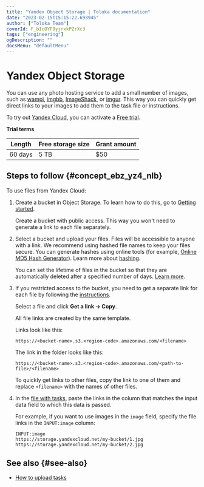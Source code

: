 ```yaml
---
title: "Yandex Object Storage | Toloka documentation"
date: "2023-02-15T15:15:22.693945"
author: ["Toloka Team"]
coverId: F_bIcOYF9yjrxkPZrXc3
tags: ["engineering"]
ogDescription: ""
docsMenu: "defaultMenu"
---
```



# Yandex Object Storage

<Note mode="note" title="Note">

You can use any photo hosting service to add a small number of images, such as [wampi](https://wampi.ru/?lang=en), [imgbb](https://imgbb.com/), [ImageShack](https://imageshack.com/), or [imgur](https://imgur.com/). This way you can quickly get direct links to your images to add them to the task file or instructions.

</Note>

To try out [Yandex Cloud](https://cloud.yandex.com/docs/storage/quickstart), you can activate a [Free trial](https://cloud.yandex.com/en-ru/docs/free-trial/).

**Trial terms**

Length | Free storage size | Grant amount
----- | ----- | -----
60 days | 5 TB | $50

## Steps to follow {#concept_ebz_yz4_nlb}

To use files from Yandex Cloud:

1. Create a bucket in Object Storage. To learn how to do this, go to [Getting started](https://cloud.yandex.com/docs/storage/quickstart).

    <Note mode="note" title="Note">

    Create a bucket with public access. This way you won't need to generate a link to each file separately.

    </Note>

1. Select a bucket and upload your files. Files will be accessible to anyone with a link. We recommend using hashed file names to keep your files secure. You can generate hashes using online tools (for example, [Online MD5 Hash Generator](https://en.wikipedia.org/wiki/Hash_function)). Learn more about [hashing](https://en.wikipedia.org/wiki/Hash_function).

    <Note mode="note" title="Note">

    You can set the lifetime of files in the bucket so that they are automatically deleted after a specified number of days. [Learn more](https://cloud.yandex.com/en-ru/docs/storage/operations/buckets/lifecycles).

    </Note>

1. If you restricted access to the bucket, you need to get a separate link for each file by following the [instructions](https://cloud.yandex.com/docs/storage/operations/objects/link-for-download).

    Select a file and click **Get a link → Copy**.

    All file links are created by the same template.

    Links look like this:

    ```plaintext
    https://<bucket-name>.s3.<region-code>.amazonaws.com/<filename>
    ```

    The link in the folder looks like this:

    ```plaintext
    https://<bucket-name>.s3.<region-code>.amazonaws.com/<path-to-file>/<filename>
    ```

    <Note mode="note" title="Note">

    To quickly get links to other files, copy the link to one of them and replace `<filename>` with the names of other files.

    </Note>

1. In the [file with tasks](/docs/guide/pool_csv), paste the links in the column that matches the input data field to which this data is passed.

    For example, if you want to use images in the `image` field, specify the file links in the `INPUT:image` column:

    ```plaintext
    INPUT:image
    https://storage.yandexcloud.net/my-bucket/1.jpg
    https://storage.yandexcloud.net/my-bucket/2.jpg
    ```

## See also {#see-also}

- [How to upload tasks](/docs/guide/task_upload)

<ContactGuideSupport/>
